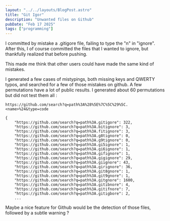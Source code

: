 ```yaml
---
layout: "../../layouts/BlogPost.astro"
title: "Git Igor"
description: "Unwanted files on Github"
pubDate: "Feb 17 2025"
tags: ["programming"]
---
```


I committed by mistake a .gitigore file, failing to type the "n" in "ignore". After this, I of course committed the files that I wanted to ignore, but thankfully realized that before pushing.

This made me think that other users could have made the same kind of mistakes.

I generated a few cases of mistypings, both missing keys and QWERTY typos, and searched for a few of those mistakes on github. A few permutations have a lot of public results. I generated about 60 permutations but did not test them all :

```
https://github.com/search?q=path%3A%28%5E%7C%5C%29%5C.<name>%24&type=code

{
    "https://github.com/search?q=path%3A.gitigore": 322,
    "https://github.com/search?q=path%3A.bitignore": 3,
    "https://github.com/search?q=path%3A.fitignore": 3,
    "https://github.com/search?q=path%3A.g8tignore": 0,
    "https://github.com/search?q=path%3A.g9tignore": 0,
    "https://github.com/search?q=path%3A.gi5ignore": 1,
    "https://github.com/search?q=path%3A.gi6ignore": 1,
    "https://github.com/search?q=path%3A.gifignore": 1,
    "https://github.com/search?q=path%3A.gigignore": 29,
    "https://github.com/search?q=path%3A.giignore": 43,
    "https://github.com/search?q=path%3A.girignore": 36,
    "https://github.com/search?q=path%3A.git8gnore": 1,
    "https://github.com/search?q=path%3A.git9gnore": 1,
    "https://github.com/search?q=path%3A.gitgnore": 1600,
    "https://github.com/search?q=path%3A.gitibnore": 4,
    "https://github.com/search?q=path%3A.gitifnore": 7,
    "https://github.com/search?q=path%3A.gitigbore": 2,
    ...
```

Maybe a nice feature for Github would be the detection of those files, followed by a subtle warning ?
